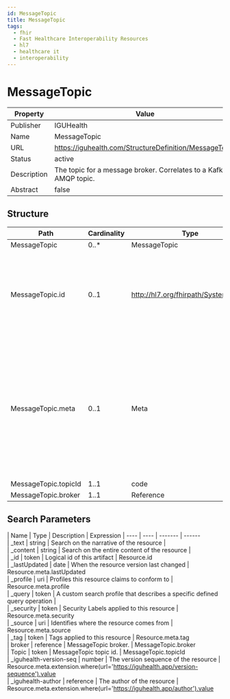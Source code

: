 ```yaml
---
id: MessageTopic
title: MessageTopic
tags:
  - fhir
  - Fast Healthcare Interoperability Resources
  - hl7
  - healthcare it
  - interoperability
---
```



# MessageTopic


<head>
  <meta name="keywords" content="fhir, hl7, interoperability, healthcare" />
  <script type="application/ld+json">
    {JSON.stringify({
      '@context': 'https://schema.org/',
      '@type': 'Organization',
      name: 'IGUHealth',
      url: 'https://iguhealth.app',
      logo: 'https://iguhealth.app/img/logo.svg',
    })}
  </script>
</head>


|Property|Value|
|---|---|
|Publisher|IGUHealth|
|Name|MessageTopic|
|URL|https://iguhealth.com/StructureDefinition/MessageTopic|
|Status|active|
|Description|The topic for a message broker. Correlates to a Kafka or AMQP topic.|
|Abstract|false|

   ## Structure

   | Path | Cardinality | Type | Description
  | ---- | ----------- | ---- | -------  
 | MessageTopic | 0..* | MessageTopic | undefined 
 | MessageTopic.id | 0..1 | http://hl7.org/fhirpath/System.String | The logical id of the resource, as used in the URL for the resource. Once assigned, this value never changes. 
 | MessageTopic.meta | 0..1 | Meta | The metadata about the resource. This is content that is maintained by the infrastructure. Changes to the content might not always be associated with version changes to the resource. 
 | MessageTopic.topicId | 1..1 | code | undefined 
 | MessageTopic.broker | 1..1 | Reference | undefined 

 ## Search Parameters

   | Name | Type | Description  | Expression 
    | ---- | ---- | ------- | ------  
 | _text | string | Search on the narrative of the resource |   
 | _content | string | Search on the entire content of the resource |   
 | _id | token | Logical id of this artifact | Resource.id  
 | _lastUpdated | date | When the resource version last changed | Resource.meta.lastUpdated  
 | _profile | uri | Profiles this resource claims to conform to | Resource.meta.profile  
 | _query | token | A custom search profile that describes a specific defined query operation |   
 | _security | token | Security Labels applied to this resource | Resource.meta.security  
 | _source | uri | Identifies where the resource comes from | Resource.meta.source  
 | _tag | token | Tags applied to this resource | Resource.meta.tag  
 | broker | reference | MessageTopic broker. | MessageTopic.broker  
 | Topic | token | MessageTopic topic id. | MessageTopic.topicId  
 | _iguhealth-version-seq | number | The version sequence of the resource | Resource.meta.extension.where(url='https://iguhealth.app/version-sequence').value  
 | _iguhealth-author | reference | The author of the resource | Resource.meta.extension.where(url='https://iguhealth.app/author').value  


